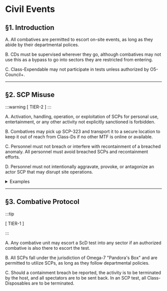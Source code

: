 # Civil Events

## §1. Introduction

A. All combatives are permitted to escort on-site events, as long as they abide by their departmental polices.

B. CDs must be supervised wherever they go, although combatives may not use this as a bypass to go into sectors they are restricted from entering.

C. Class-Expendable may not participate in tests unless authorized by O5-Council+.


***

## §2. SCP Misuse

:::warning
\[ TIER-2 ]
:::

A. Activation, handling, operation, or exploitation of SCPs for personal use, entertainment, or any other activity not explicitly sanctioned is forbidden.

B. Combatives may pick up SCP-323 and transport it to a secure location to keep it out of reach from Class-Ds if no other MTF is online or available.

C. Personnel must not breach or interfere with recontainment of a breached anomaly. All personnel must avoid breached SCPs and recontainment efforts.

D.  Personnel must not intentionally aggravate, provoke, or antagonize an actor SCP that may disrupt site operations.



<details>
  <summary>Examples</summary>

  - Going to SCP-662's containment chamber and grabbing the bell outside of testing.

  - Shooting a 049 actor while they're passive in the CDCVA or in the middle of a medical experiment.

  - Picking up SCP-323 and putting it in the middle of the Sector-1 hallway.
</details>

***

## §3. Combative Protocol

:::tip

\[ TIER-1 ]

:::

A. Any combative unit may escort a ScD test into any sector if an authorized combative is also there to escort the test.

B. All SCPs fall under the jurisdiction of Omega-7 "Pandora's Box" and are permitted to utilize SCPs, as long as they follow departmental policies.

C. Should a containment breach be reported, the activity is to be terminated by the host, and all spectators are to be sent back. In an SCP test, all Class-Disposables are to be terminated.
